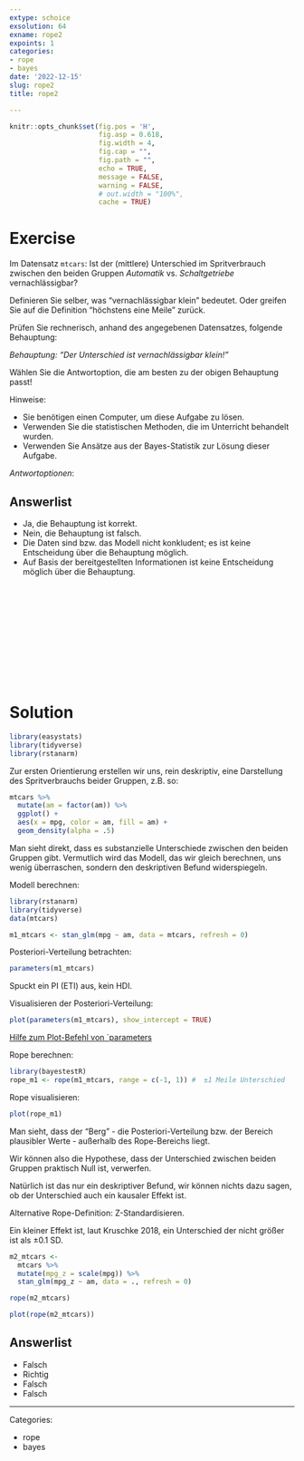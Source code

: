 ```yaml
---
extype: schoice
exsolution: 64
exname: rope2
expoints: 1
categories:
- rope
- bayes
date: '2022-12-15'
slug: rope2
title: rope2

---
```





```r
knitr::opts_chunk$set(fig.pos = 'H',
                      fig.asp = 0.618,
                      fig.width = 4,
                      fig.cap = "", 
                      fig.path = "",
                      echo = TRUE,
                      message = FALSE,
                      warning = FALSE,
                      # out.width = "100%",
                      cache = TRUE)
```








# Exercise

Im Datensatz `mtcars`: Ist der (mittlere) Unterschied im Spritverbrauch zwischen den beiden Gruppen 
*Automatik* vs. *Schaltgetriebe* vernachlässigbar?

Definieren Sie selber, was "vernachlässigbar klein" bedeutet.
Oder greifen Sie auf die Definition "höchstens eine Meile" zurück.

Prüfen Sie rechnerisch, anhand des angegebenen Datensatzes, folgende Behauptung:


*Behauptung: "Der Unterschied ist vernachlässigbar klein!"*


Wählen Sie die Antwortoption, die am besten zu der obigen Behauptung passt!


Hinweise:

- Sie benötigen einen Computer, um diese Aufgabe zu lösen.
- Verwenden Sie die statistischen Methoden, die im Unterricht behandelt wurden.
- Verwenden Sie Ansätze aus der Bayes-Statistik zur Lösung dieser Aufgabe.


*Antwortoptionen*:

Answerlist
----------
* Ja, die Behauptung ist korrekt.
* Nein, die Behauptung ist falsch.
* Die Daten sind bzw. das Modell nicht konkludent; es ist keine Entscheidung über die Behauptung möglich.
* Auf Basis der bereitgestellten Informationen ist keine Entscheidung möglich über die Behauptung.




</br>
</br>
</br>
</br>
</br>
</br>
</br>
</br>
</br>
</br>

# Solution

```r
library(easystats)
library(tidyverse)
library(rstanarm)
```


Zur ersten Orientierung erstellen wir uns, rein deskriptiv, 
eine Darstellung des Spritverbrauchs beider Gruppen, z.B. so:

```r
mtcars %>% 
  mutate(am = factor(am)) %>% 
  ggplot() +
  aes(x = mpg, color = am, fill = am) +
  geom_density(alpha = .5)
```

Man sieht direkt, 
dass es substanzielle Unterschiede zwischen den beiden Gruppen gibt.
Vermutlich wird das Modell, das wir gleich berechnen,
uns wenig überraschen,
sondern den deskriptiven Befund widerspiegeln.




Modell berechnen:

```r
library(rstanarm)
library(tidyverse)
data(mtcars)

m1_mtcars <- stan_glm(mpg ~ am, data = mtcars, refresh = 0)
```

Posteriori-Verteilung betrachten:


```r
parameters(m1_mtcars)
```

Spuckt ein PI (ETI) aus, kein HDI.



Visualisieren der Posteriori-Verteilung:

```r
plot(parameters(m1_mtcars), show_intercept = TRUE)
```

[Hilfe zum Plot-Befehl von `parameters](https://easystats.github.io/see/reference/plot.see_parameters_model.html)



Rope berechnen:

```r
library(bayestestR)
rope_m1 <- rope(m1_mtcars, range = c(-1, 1)) #  ±1 Meile Unterschied
```

Rope visualisieren:

```r
plot(rope_m1)
```


Man sieht, dass der "Berg" 
- die Posteriori-Verteilung bzw. der Bereich plausibler Werte - 
außerhalb des Rope-Bereichs liegt. 

Wir können also die Hypothese,
dass der Unterschied zwischen beiden Gruppen praktisch Null ist,
verwerfen.

Natürlich ist das nur ein deskriptiver Befund,
wir können nichts dazu sagen,
ob der Unterschied auch ein kausaler Effekt ist.



Alternative Rope-Definition: Z-Standardisieren.

Ein kleiner Effekt ist, laut Kruschke 2018, 
ein Unterschied der nicht größer ist als ±0.1 SD.



```r
m2_mtcars <- 
  mtcars %>% 
  mutate(mpg_z = scale(mpg)) %>% 
  stan_glm(mpg_z ~ am, data = ., refresh = 0)
```


```r
rope(m2_mtcars)
```


```r
plot(rope(m2_mtcars))
```



Answerlist
----------


* Falsch
* Richtig
* Falsch
* Falsch






---

Categories: 

- rope
- bayes

